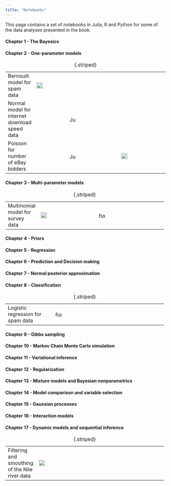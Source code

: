 ```yaml
---
title: "Notebooks"
---
```


This page contains a set of notebooks in Julia, R and Python for some of the data analyses presented in the book.

#### Chapter 1 - The Bayesics

#### Chapter 2 - One-parameter models

+--------------------------------------------------------+----------------------------------------------------------------------------------------+--------------------------------------------------------------------------------------------------------------------------------------+----------------------------------------------------------------------------------------------------------------------------+
| Bernoulli model for spam data                          | [![](figs/julialogo.svg){fig-align="left" width="20"}](notebooks/SpamBern/BernBeta.jl) | [![](figs/Rlogo.png){fig-align="left" width="20" height="16"}](notebooks/SpamBern/SpamBernR.ipynb)                                   |                                                                                                                            |
+--------------------------------------------------------+----------------------------------------------------------------------------------------+--------------------------------------------------------------------------------------------------------------------------------------+----------------------------------------------------------------------------------------------------------------------------+
| Normal model for internet download speed data          |                                                                                        | [![](figs/Rlogo.png){alt="Julia" fig-align="left" width="20" height="16"}](notebooks/DownloadSpeedNormal/DownloadSpeedNormalR.ipynb) |                                                                                                                            |
+--------------------------------------------------------+----------------------------------------------------------------------------------------+--------------------------------------------------------------------------------------------------------------------------------------+----------------------------------------------------------------------------------------------------------------------------+
| Poisson for number of eBay bidders                     |                                                                                        | [![](figs/Rlogo.png){alt="Julia" fig-align="left" width="20" height="16"}](notebooks/ebayPoissonOneParam/eBayPoissonR.ipynb)         | [![](figs/pythonlogo.svg){alt="Julia" fig-align="left" width="20"}](notebooks/ebayPoissonOneParam/eBayPoissonPython.ipynb) |
+--------------------------------------------------------+----------------------------------------------------------------------------------------+--------------------------------------------------------------------------------------------------------------------------------------+----------------------------------------------------------------------------------------------------------------------------+

: {.striped}

#### Chapter 3 - Multi-parameter models

+--------------------------------------------------------+---------------------------------------------------------------------------------------------------------+-----------------------------------------------------------------------------------------------------------------+---+
| Multinomial model for survey data                      | [![](figs/julialogo.svg){alt="figs/julialogo.svg" width="20"}](notebooks/SurveyMultinomial/multinom.jl) | [![](figs/Rlogo.png){alt="figs/Rlogo.png" width="20" height="16"}](notebooks/SurveyMultinomial/multinomial.Rmd) |   |
+--------------------------------------------------------+---------------------------------------------------------------------------------------------------------+-----------------------------------------------------------------------------------------------------------------+---+

: {.striped}

#### 

#### Chapter 4 - Priors

#### Chapter 5 - Regression

#### Chapter 6 - Prediction and Decision making

#### Chapter 7 - Normal posterior approximation

#### Chapter 8 - Classification

+----------------------------------------------+-------+-------------------------------------------------------------------------------------------------------------------+-------+
| Logistic regression for spam data            |       | [![](figs/Rlogo.png){alt="figs/Rlogo.png" width="20" height="16"}](notebooks/SpamLogisticReg/SpamLogisticReg.Rmd) |       |
+----------------------------------------------+-------+-------------------------------------------------------------------------------------------------------------------+-------+

: {.striped}

#### Chapter 9 - Gibbs sampling

#### Chapter 10 - Markov Chain Monte Carlo simulation

#### Chapter 11 - Variational inference

#### Chapter 12 - Regularization

#### Chapter 13 - Mixture models and Bayesian nonparametrics

#### Chapter 14 - Model comparison and variable selection

#### Chapter 15 - Gaussian processes

#### Chapter 16 - Interaction models

#### Chapter 17 - Dynamic models and sequential inference

+------------------------------------------------+-----------------------------------------------------------------------------------------------------------------------------------------------------------------------------------------------------+---------+---------+
| Filtering and smoothing of the Nile river data | [![](figs/julialogo.svg){alt="Julia" fig-alt="Gibbs sampling from a multivariate normal - Julia" fig-align="left" width="20"}](notebooks/KalmanFilteringSmoothing/R_KalmanFilteringSmoothing.ipynb) |         |         |
+------------------------------------------------+-----------------------------------------------------------------------------------------------------------------------------------------------------------------------------------------------------+---------+---------+

: {.striped}
